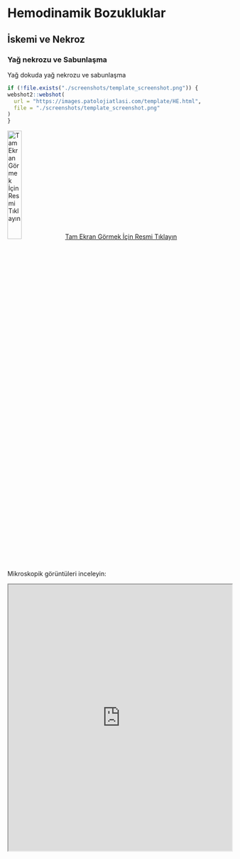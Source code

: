 # Hemodinamik Bozukluklar {#sec-hemodinamik-bozukluklar}

## İskemi ve Nekroz {#sec-iskemi-ve-nekroz}

### Yağ nekrozu ve Sabunlaşma {#sec-yag-nekrozu-sabunlasma}

Yağ dokuda yağ nekrozu ve sabunlaşma

```r
if (!file.exists("./screenshots/template_screenshot.png")) {
webshot2::webshot(
  url = "https://images.patolojiatlasi.com/template/HE.html",
  file = "./screenshots/template_screenshot.png"
)
}
```

[![Tam Ekran Görmek İçin Resmi
Tıklayın](./screenshots/template_screenshot.png){width="25%"}](https://images.patolojiatlasi.com/template/HE.html)
[Tam Ekran Görmek İçin Resmi
Tıklayın](https://images.patolojiatlasi.com/fat-necrosis/HE.html)

Mikroskopik görüntüleri inceleyin:

<iframe src="https://images.patolojiatlasi.com/fat-necrosis/HE.html" style="height:600px;width:100%;" data-external="1">

</iframe>
